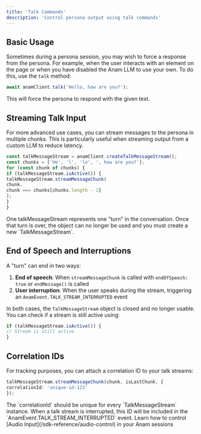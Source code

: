 ```yaml
---
title: 'Talk Commands'
description: 'Control persona output using talk commands'
---
```


## Basic Usage

Sometimes during a persona session, you may wish to force a response from the persona. For example, when the user interacts with an element on the page or when you have disabled the Anam LLM to use your own. To do this, use the `talk` method: 

```typescript
await anamClient.talk('Hello, how are you?');
```

This will force the persona to respond with the given text.


## Streaming Talk Input

For more advanced use cases, you can stream messages to the persona in multiple chunks. This is particularly useful when streaming output from a custom LLM to reduce latency.

```typescript
const talkMessageStream = anamClient.createTalkMessageStream();
const chunks = ['He', 'l', 'lo', ', how are you?'];
for (const chunk of chunks) {
if (talkMessageStream.isActive()) {
talkMessageStream.streamMessageChunk(
chunk,
chunk === chunks[chunks.length - 1]
);
}
}
```
<Warning>
  One talkMessageStream represents one "turn" in the conversation. Once that turn is over, the object can no longer be used and you must create a new `TalkMessageStream`.
</Warning>

## End of Speech and Interruptions

A "turn" can end in two ways:

1. **End of speech**: When `streamMessageChunk` is called with `endOfSpeech: true` or `endMessage()` is called
2. **User interruption**: When the user speaks during the stream, triggering an `AnamEvent.TALK_STREAM_INTERRUPTED` event

In both cases, the `TalkMessageStream` object is closed and no longer usable. You can check if a stream is still active using:
```typescript
if (talkMessageStream.isActive()) {
// Stream is still active
}
```

## Correlation IDs

For tracking purposes, you can attach a correlation ID to your talk streams:
```typescript
talkMessageStream.streamMessageChunk(chunk, isLastChunk, {
correlationId: 'unique-id-123'
});
```

<Note>
  The `correlationId` should be unique for every `TalkMessageStream` instance. When a talk stream is interrupted, this ID will be included in the `AnamEvent.TALK_STREAM_INTERRUPTED` event.
</Note>

<Card title="Next Steps" icon="arrow-right">
  Learn how to control [Audio Input](/sdk-reference/audio-control) in your Anam sessions
</Card>